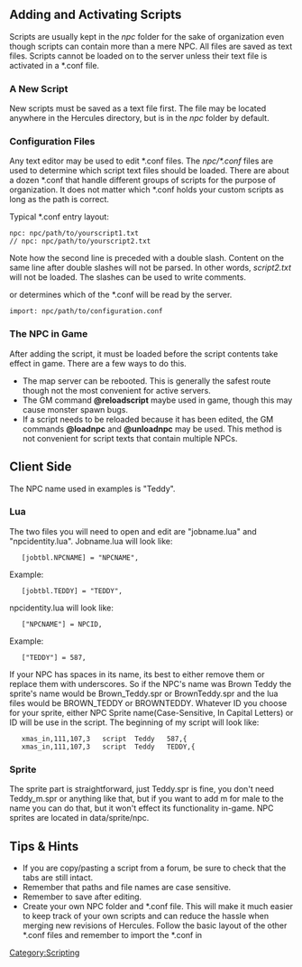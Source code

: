 {{outdated}}

== Adding and Activating Scripts ==
Scripts are usually kept in the ''npc'' folder for the sake of organization even though scripts can contain more than a mere NPC.  All files are saved as text files.  Scripts cannot be loaded on to the server unless their text file is activated in a *.conf file.

=== A New Script ===
New scripts must be saved as a text file first.  The file may be located anywhere in the Hercules directory, but is in the ''npc'' folder by default.

=== Configuration Files ===
Any text editor may be used to edit *.conf files.  The ''npc/*.conf'' files are used to determine which script text files should be loaded.  There are about a dozen *.conf that handle different groups of scripts for the purpose of organization.  It does not matter which *.conf holds your custom scripts as long as the path is correct.

Typical *.conf entry layout:
 npc: npc/path/to/yourscript1.txt
 // npc: npc/path/to/yourscript2.txt
Note how the second line is preceded with a double slash.  Content on the same line after double slashes will not be parsed.  In other words, ''script2.txt'' will not be loaded.  The slashes can be used to write comments.

{{git|npc/pre-re/scripts_main.conf}} or {{git|npc/re/scripts_main.conf}} determines which of the *.conf will be read by the server.
 import: npc/path/to/configuration.conf

=== The NPC in Game ===
After adding the script, it must be loaded before the script contents take effect in game.  There are a few ways to do this.
* The map server can be rebooted.  This is generally the safest route though not the most convenient for active servers.
* The GM command '''@reloadscript''' maybe used in game, though this may cause monster spawn bugs.
* If a script needs to be reloaded because it has been edited, the GM commands '''@loadnpc''' and '''@unloadnpc''' may be used.  This method is not convenient for script texts that contain multiple NPCs.

== Client Side ==
The NPC name used in examples is "Teddy".
===Lua===
The two files you will need to open and edit are "jobname.lua" and "npcidentity.lua". Jobname.lua will look like:

 	[jobtbl.NPCNAME] = "NPCNAME",
Example:
 	[jobtbl.TEDDY] = "TEDDY",
npcidentity.lua will look like:
 	["NPCNAME"] = NPCID,
Example:
 	["TEDDY"] = 587,
If your NPC has spaces in its name, its best to either remove them or replace them with underscores. So if the NPC's name was Brown Teddy the sprite's name would be Brown_Teddy.spr or BrownTeddy.spr and the lua files would be BROWN_TEDDY or BROWNTEDDY. Whatever ID you choose for your sprite, either NPC Sprite name(Case-Sensitive, In Capital Letters) or ID will be use in the script. The beginning of my script will look like:

 	xmas_in,111,107,3	script	Teddy	587,{
 	xmas_in,111,107,3	script	Teddy	TEDDY,{

===Sprite===
The sprite part is straightforward, just Teddy.spr is fine, you don't need Teddy_m.spr or anything like that, but if you want to add m for male to the name you can do that, but it won't effect its functionality in-game. NPC sprites are located in data/sprite/npc.

== Tips & Hints ==
* If you are copy/pasting a script from a forum, be sure to check that the tabs are still intact.
* Remember that paths and file names are case sensitive.
* Remember to save after editing.
* Create your own NPC folder and *.conf file.  This will make it much easier to keep track of your own scripts and can reduce the hassle when merging new revisions of Hercules.  Follow the basic layout of the other *.conf files and remember to import the *.conf in {{git|npc/scripts_main.conf}}

[[Category:Scripting]]